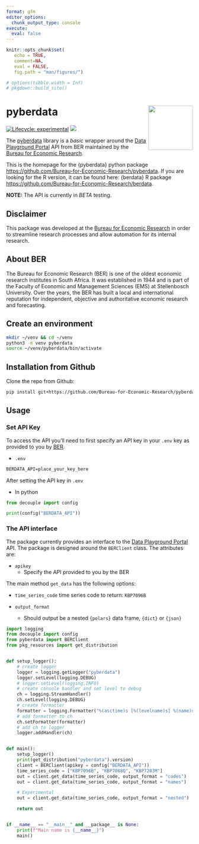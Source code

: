 ```yaml
---
format: gfm
editor_options: 
  chunk_output_type: console
execute: 
  eval: false
---
```


```r
knitr::opts_chunk$set(
   echo = TRUE, 
   comment=NA,
   eval = FALSE, 
   fig.path = "man/figures/")

# options(tibble.width = Inf)
# pkgdown::build_site()
```

# pyberdata <img src="man/figures/logo.png" align="right" alt="" width="120" />

[![Lifecycle: experimental](https://img.shields.io/badge/lifecycle-experimental-orange.svg)](https://www.tidyverse.org/lifecycle/#experimental)
[![](https://img.shields.io/github/last-commit/Bureau-for-Economic-Research/berdata.svg)](https://github.com/Bureau-for-Economic-Research/pyberdata/commits/develop)

The [pyberdata](https://github.com/Bureau-for-Economic-Research/pyberdata) library is a _basic_ wrapper around the [Data Playground Portal](https://dataplayground.beranalytics.co.za/) API from BER maintained by the [Bureau for Economic Research](https://www.ber.ac.za/home/).

This is the homepage for the {pyberdata} python package <https://github.com/Bureau-for-Economic-Research/pyberdata>. If you are looking for the R version, it can be found here: {berdata} R package <https://github.com/Bureau-for-Economic-Research/berdata>.

**NOTE:** The API is currently in _BETA_ testing.

## Disclaimer

This package was developed at the [Bureau for Economic Research](https://www.ber.ac.za/home/) in order to streamline research processes and allow automation for its internal research. 

## About BER

The Bureau for Economic Research (BER) is one of the oldest economic research institutes in South Africa. It was established in 1944 and is part of the Faculty of Economic and Management Sciences (EMS) at Stellenbosch University. Over the years, the BER has built a local and international reputation for independent, objective and authoritative economic research and forecasting. 

## Create an environment

```bash
mkdir ~/venv && cd ~/venv
python3 -m venv pyberdata
source ~/venv/pyberdata/bin/activate
```


## Installation from Github

Clone the repo from Github:

```bash
pip install git+https://github.com/Bureau-for-Economic-Research/pyberdata
```

## Usage

### Set API Key

To access the API you'll need to first specify an API key in your `.env` key as provided to you by [BER](https://www.ber.ac.za).

* `.env`

```txt
BERDATA_API=place_your_key_here
```

After setting the API key in `.env`

* In python

```python
from decouple import config

print(config("BERDATA_API"))

```

### The API interface

The package currently provides an interface to the [Data Playground Portal](https://dataplayground.beranalytics.co.za/) API. The package is designed around the `BERClient` class.  The attributes are: 

* `apikey` 
  - Specify the API provided to you by the BER
  

The main method `get_data` has the following options:

* `time_series_code` time series code to return: `KBP7096B`

* `output_format`
  - Should output be a nested `{polars}` data frame, `{dict}` or `{json}`


```python
import logging
from decouple import config
from pyberdata import BERClient
from pkg_resources import get_distribution


def setup_logger():
    # create logger
    logger = logging.getLogger("pyberdata")
    logger.setLevel(logging.DEBUG)
    # logger.setLevel(logging.INFO)
    # create console handler and set level to debug
    ch = logging.StreamHandler()
    ch.setLevel(logging.DEBUG)
    # create formatter
    formatter = logging.Formatter("%(asctime)s [%(levelname)s] %(name)s: %(message)s")
    # add formatter to ch
    ch.setFormatter(formatter)
    # add ch to logger
    logger.addHandler(ch)


def main():
    setup_logger()
    print(get_distribution("pyberdata").version)
    client = BERClient(apikey = config("BERDATA_API"))
    time_series_code = ["KBP7096B", "KBP7008Q", "KBP7203M"]
    out = client.get_data(time_series_code, output_format = "codes")
    out = client.get_data(time_series_code, output_format = "names")

    # Experimental
    out = client.get_data(time_series_code, output_format = "nested")

    return out


if __name__ == "__main__" and __package__ is None:
    print(f"Main name is {__name__}")
    main()
```

